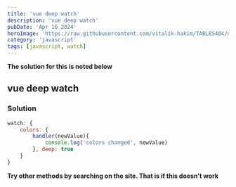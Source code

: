 ```yaml
---
title: 'vue deep watch'
description: 'vue deep watch'
pubDate: 'Apr 16 2024'
heroImage: 'https://raw.githubusercontent.com/vitalik-hakim/TABLES404/main/error_b/JavaScript.png'
category: 'javascript'
tags: [javascript, watch]
---
```


**The solution for this is noted below**

## vue deep watch

### Solution

```javascript
watch: {
    colors: {
        handler(newValue){
            console.log('colors changed', newValue)
        }, deep: true
    }
}
```

**Try other methods by searching on the site. That is if this doesn't work**
